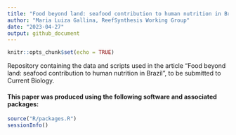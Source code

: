 ```yaml
---
title: "Food beyond land: seafood contribution to human nutrition in Brazil"
author: "Maria Luiza Gallina, ReefSynthesis Working Group"
date: "2023-04-27"
output: github_document
---
```





<!-- README.md is generated from README.Rmd. Please edit that file -->

<!-- badges: start -->
<!-- badges: end -->



```r
knitr::opts_chunk$set(echo = TRUE)
```



Repository containing the data and scripts used in the article "Food beyond land: seafood contribution to human nutrition in Brazil", to be submitted to Current Biology.


<!-- badges: start -->
<!-- badges: end -->


#### This paper was produced using the following software and associated packages:

```r

source("R/packages.R")
sessionInfo()


```

